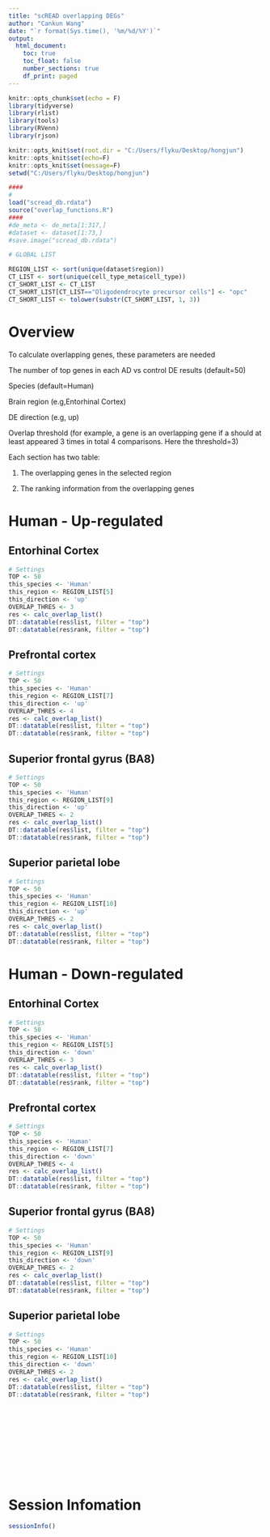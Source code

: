 ```yaml
---
title: "scREAD overlapping DEGs"
author: "Cankun Wang"
date: "`r format(Sys.time(), '%m/%d/%Y')`"
output: 
  html_document:
    toc: true
    toc_float: false
    number_sections: true
    df_print: paged
---
```


```r
knitr::opts_chunk$set(echo = F)
library(tidyverse)
library(rlist)
library(tools)
library(RVenn)
library(rjson)

knitr::opts_knit$set(root.dir = "C:/Users/flyku/Desktop/hongjun")
knitr::opts_knit$set(echo=F)
knitr::opts_knit$set(message=F)
setwd("C:/Users/flyku/Desktop/hongjun")
```



```r
#### 
#
load("scread_db.rdata")
source("overlap_functions.R")
####
#de_meta <- de_meta[1:317,]
#dataset <- dataset[1:73,]
#save.image("scread_db.rdata")
```


```r
# GLOBAL LIST

REGION_LIST <- sort(unique(dataset$region))
CT_LIST <- sort(unique(cell_type_meta$cell_type))
CT_SHORT_LIST <- CT_LIST
CT_SHORT_LIST[CT_LIST=="Oligodendrocyte precursor cells"] <- "opc"
CT_SHORT_LIST <- tolower(substr(CT_SHORT_LIST, 1, 3))


```

# Overview

To calculate overlapping genes, these parameters are needed

The number of top genes in each AD vs control DE results (default=50)

Species (default=Human)

Brain region (e.g,Entorhinal Cortex)

DE direction (e.g, up)

Overlap threshold (for example, a gene is an overlapping gene if a should at least appeared 3 times in total 4 comparisons. Here the threshold=3)

Each section has two table: 

1. The overlapping genes in the selected region

2. The ranking information from the overlapping genes

# Human - Up-regulated

## Entorhinal Cortex

```r
# Settings
TOP <- 50
this_species <- 'Human'
this_region <- REGION_LIST[5]
this_direction <- 'up'
OVERLAP_THRES <- 3
res <- calc_overlap_list()
DT::datatable(res$list, filter = "top")
DT::datatable(res$rank, filter = "top")

```


## Prefrontal cortex

```r

# Settings
TOP <- 50
this_species <- 'Human'
this_region <- REGION_LIST[7]
this_direction <- 'up'
OVERLAP_THRES <- 4
res <- calc_overlap_list()
DT::datatable(res$list, filter = "top")
DT::datatable(res$rank, filter = "top")
```



## Superior frontal gyrus (BA8)

```r

# Settings
TOP <- 50
this_species <- 'Human'
this_region <- REGION_LIST[9]
this_direction <- 'up'
OVERLAP_THRES <- 2
res <- calc_overlap_list()
DT::datatable(res$list, filter = "top")
DT::datatable(res$rank, filter = "top")

```


## Superior parietal lobe

```r

# Settings
TOP <- 50
this_species <- 'Human'
this_region <- REGION_LIST[10]
this_direction <- 'up'
OVERLAP_THRES <- 2
res <- calc_overlap_list()
DT::datatable(res$list, filter = "top")
DT::datatable(res$rank, filter = "top")

```



# Human - Down-regulated

## Entorhinal Cortex

```r
# Settings
TOP <- 50
this_species <- 'Human'
this_region <- REGION_LIST[5]
this_direction <- 'down'
OVERLAP_THRES <- 3
res <- calc_overlap_list()
DT::datatable(res$list, filter = "top")
DT::datatable(res$rank, filter = "top")

```


## Prefrontal cortex

```r

# Settings
TOP <- 50
this_species <- 'Human'
this_region <- REGION_LIST[7]
this_direction <- 'down'
OVERLAP_THRES <- 4
res <- calc_overlap_list()
DT::datatable(res$list, filter = "top")
DT::datatable(res$rank, filter = "top")
```



## Superior frontal gyrus (BA8)

```r

# Settings
TOP <- 50
this_species <- 'Human'
this_region <- REGION_LIST[9]
this_direction <- 'down'
OVERLAP_THRES <- 2
res <- calc_overlap_list()
DT::datatable(res$list, filter = "top")
DT::datatable(res$rank, filter = "top")

```


## Superior parietal lobe

```r

# Settings
TOP <- 50
this_species <- 'Human'
this_region <- REGION_LIST[10]
this_direction <- 'down'
OVERLAP_THRES <- 2
res <- calc_overlap_list()
DT::datatable(res$list, filter = "top")
DT::datatable(res$rank, filter = "top")

```



```r

```


```r

```


```r

```


```r

```

```r

```


```r

```


```r

```


```r

```


```r

```

```r

```


```r

```

# Session Infomation

```r
sessionInfo()
```
